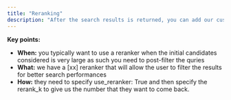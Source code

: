```yaml
---
title: "Reranking"
description: "After the search results is returned, you can add our custom implementation of a reranker to improve the search performances"
---
```


**Key points:**

- **When:** you typically want to use a reranker when the initial candidates considered is very large as such you need to post-filter the quries
- **What:** we have a [xx] reranker that will allow the user to filter the results for better search performances
- **How:** they need to specify use_reranker: True and then specify the rerank_k to give us the number that they want to come back.
